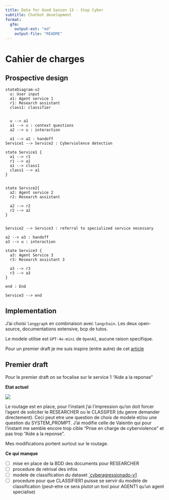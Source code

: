 ```yaml
---
title: Data for Good Saison 13 - Stop Cyber
subtitle: Chatbot development
format:
  gfm: 
    output-ext: "md"
    output-file: "README"
---
```


# Cahier de charges


## Prospective design

```mermaid
stateDiagram-v2
  u: User input
  a1: Agent service 1
  r1: Research assistant
  class1: classifier


  u --> a1
  a1 --> u : context questions
  a2 --> u : interaction

  a1 --> a2 : handoff
Service1 --> Service2 : Cyberviolence detection

state Service1 {
  a1 --> r1
  r1 --> a1
  a1 --> class1
  class1 --> a1
}


state Service2{
  a2: Agent service 2
  r2: Research assistant

  a2 --> r2
  r2 --> a2
}


Service2 --> Service3 : referral to specialized service necessary

a2 --> a3 : handoff
a3 --> u : interaction

state Service3 {
  a3: Agent Service 3
  r3: Research assistant 3

  a3 --> r3
  r3 --> a3
}

end : End

Service3 --> end
```

## Implementation

J'ai choisi `langgraph` en combinaison avec `langchain`. Les deux open-source, documentations extensive, bcp de tutos.

Le modele utilise est `GPT-4o-mini` de `OpenAI`, aucune raison specifique.

Pour un premier draft je me suis inspire (entre autre) de cet [article](https://ai.gopubby.com/building-rag-research-multi-agent-with-langgraph-1bd47acac69f)

## Premier draft

Pour le premier draft on se focalise sur le service 1 "Aide a la reponse"

**Etat actuel**

![](./agents/graph.png)

Le routage est en place, pour l'instant j'ai l'impression qu'on doit forcer l'agent de soliciter le RESEARCHER ou le CLASSIFER (du genre demander directement). Ceci peut etre une question de choix de modele et/ou une question du SYSTEM_PROMPT. J'ai modifie celle de Valentin qui pour l'instant me semble encore trop cible "Prise en charge de cyberviolence" et pas trop "Aide a la reponse".

Mes modifications portent surtout sur le routage.

**Ce qui manque**

- [ ] mise en place de la BDD des documents pour RESEARCHER
- [ ] procedure de retrival des infos
- [ ] modele de classification du dataset [`cyberagressionado-v1](https://hatespeechdata.com/#cyberagressionado-v1)
- [ ] procedure pour que CLASSIFIER1 puisse se servir du modele de classification (peut-etre ce sera plutot un tool pour AGENT1 qu'un agent specialise)